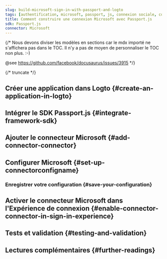 ```yaml
---
slug: build-microsoft-sign-in-with-passport-and-logto
tags: [authentification, microsoft, passport, js, connexion sociale, connexion, login]
title: Comment construire une connexion Microsoft avec Passport.js
sdk: Passport.js
connector: Microsoft
---
```


{/*
  Nous devons diviser les modèles en sections car le mdx importé ne s'affichera pas dans le TOC.
  Il n'y a pas de moyen de personnaliser le TOC non plus. :-)

  @see https://github.com/facebook/docusaurus/issues/3915
*/}




{/* truncate */}

<Intro connector={connector} sdk="Passport.js" link="https://www.passportjs.org" />

## Créer une application dans Logto \{#create-an-application-in-logto}

<CreateApplication type="Application web traditionnelle" framework="Passport.js" />

## Intégrer le SDK Passport.js \{#integrate-framework-sdk}

<IntegrateSdk />

## Ajouter le connecteur Microsoft \{#add-connector-connector}

<AddSocialConnector connector={connector} framework="Passport.js" />

## Configurer Microsoft \{#set-up-connectorconfigname}

<ConnectorGuide />

### Enregistrer votre configuration \{#save-your-configuration}

<SaveYourConfiguration connector={connector} />

## Activer le connecteur Microsoft dans l'Expérience de connexion \{#enable-connector-connector-in-sign-in-experience}

<EnableSocialConnector connector={connector} />

## Tests et validation \{#testing-and-validation}

<TestingAndValidation connector={connector} sdk="Passport.js" />

## Lectures complémentaires \{#further-readings}

<FurtherReadings />
